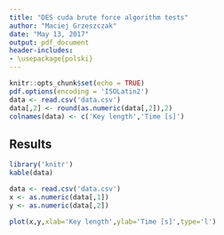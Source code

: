```yaml
---
title: "DES cuda brute force algorithm tests"
author: "Maciej Grzeszczak"
date: "May 13, 2017"
output: pdf_document
header-includes:
- \usepackage{polski}
---
```


```r
knitr::opts_chunk$set(echo = TRUE)
pdf.options(encoding = 'ISOLatin2')
data <- read.csv('data.csv')
data[,2] <- round(as.numeric(data[,2]),2)
colnames(data) <- c('Key length','Time [s]')

```

## Results
```r
library('knitr')
kable(data)
```

```r
data <- read.csv('data.csv')
x <- as.numeric(data[,1])
y <- as.numeric(data[,2])

plot(x,y,xlab='Key length',ylab='Time [s]',type='l')
```
